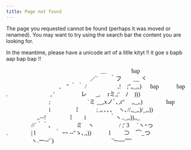 ```yaml
---
title: Page not found
---
```


The page you requested cannot be found (perhaps it was moved or renamed). You may want to try using the search bar the content you are looking for.

In the meantime, please have a unicode art of a litlle kityt !! it goe s bapb aap bap bap !! 

```{=html}
<div style="font-family: Monapo, Mona, 'MS Pgothic', 'MS P繧ｴ繧ｷ繝�け', IPAMonaPGothic, 'IPA 繝｢繝翫� P繧ｴ繧ｷ繝�け', submona !important;
overflow: auto;
word-break: keep-all;
white-space: nowrap;
font-size: 16px;
margin-top: 0em;
line-height: 21px;">
　　　　　　　　　　　　　　　　＿ 　　　　bap<br>　　　　　　　　 　　　　　　／´　　｀フ　　__ ヾ<br>　　　　　　　　　,　'' ｀ ｀ / 　　　　　,!　;'',,_,,) 　 bap　　　bap<br>.　　　　　　　 , ' 　　　　 レ 　 _,　 rミ,;'　ﾉ　)))<br>　　　　　　　 ; 　 　 　 　 　`ミ __,xノﾞ､,r''　 ,,_,,)　　　　bap<br>　　　 　　　　i　 　　　ﾐ　　　; ,､､､、　ヽ､//,,_,,)/_,,))<br>　　　 　　,.-‐! 　 　 　 ﾐ　　i　　　　｀ヽ.._,,)),,_<br>　　 　　//´｀｀､　　　　 ミ　ヽ　　　　 / ;' 3　 `ヽｰっ　<br>.　　　　| l　　 　｀ ｰｰ -‐''ゝ､,,))　　　l　　 ⊃　⌒_つ<br>　　　 　ヽ.ー─'´) 　 　　 　　　　　　`'ｰ---‐''''" 　　　　　　　
</div>
```